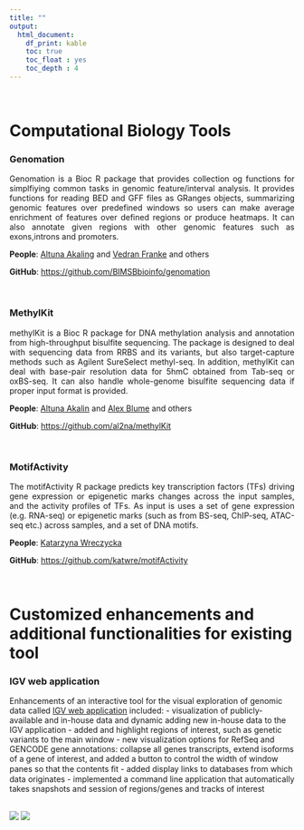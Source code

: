 ```yaml
---
title: ""
output:
  html_document:
    df_print: kable
    toc: true
    toc_float : yes
    toc_depth : 4
---
```


<br>

# Computational Biology Tools 

### Genomation

<p style="text-align: justify">
Genomation is a Bioc R package that provides collection og functions for simplfiying common tasks in genomic feature/interval analysis. It provides functions for reading BED and GFF files as GRanges objects, summarizing genomic features over predefined windows so users can make average enrichment of features over defined regions or produce heatmaps. It can also annotate given regions with other genomic features such as exons,introns and promoters.
</p>

**People**: [Altuna Akaling](hhttps://www.mdc-berlin.de/bioinformatics) and [Vedran Franke](https://www.mdc-berlin.de/bioinformatics) and others

**GitHub**:
[https://github.com/BIMSBbioinfo/genomation](https://github.com/BIMSBbioinfo/genomation)

<br>

### MethylKit

<p style="text-align: justify">
methylKit is a Bioc R package for DNA methylation analysis and annotation from high-throughput bisulfite sequencing. The package is designed to deal with sequencing data from RRBS and its variants, but also target-capture methods such as Agilent SureSelect methyl-seq. In addition, methylKit can deal with base-pair resolution data for 5hmC obtained from Tab-seq or oxBS-seq. It can also handle whole-genome bisulfite sequencing data if proper input format is provided.</p>

**People**: [Altuna Akalin](https://www.mdc-berlin.de/bioinformatics) and [Alex Blume](https://www.mdc-berlin.de/bioinformatics) and others

**GitHub**:
[https://github.com/al2na/methylKit](https://github.com/al2na/methylKit)

<br>

### MotifActivity

<p style="text-align: justify">
The motifActivity R package predicts key transcription factors (TFs) driving gene expression or epigenetic marks changes across the input samples, and the activity profiles of TFs. As input is uses a set of gene expression (e.g. RNA-seq) or epigenetic marks (such as from BS-seq, ChIP-seq, ATAC-seq etc.) across samples, and a set of DNA motifs.
</p>

**People**: [Katarzyna Wreczycka](hhttps://www.mdc-berlin.de/bioinformatics)

**GitHub**:
[https://github.com/katwre/motifActivity](https://github.com/katwre/motifActivity)

<br>


# Customized enhancements and additional functionalities for existing tool

### IGV web application

Enhancements of an interactive tool for the visual exploration of genomic data called [IGV web application](https://igv.org/app/) included:
- visualization of publicly-available and in-house data and dynamic adding new
in-house data to the IGV application
- added and highlight regions of interest, such as genetic variants to the main window
- new visualization options for RefSeq and GENCODE gene
annotations: collapse all genes transcripts, extend isoforms of a gene of interest, and added a button to control the width of window panes so that the contents ﬁt
- added display links to databases from which data originates
- implemented a command line application that automatically takes snapshots
and session of regions/genes and tracks of interest


<br>
  <img src="image/igv1.png">
  <img src="image/igv2.png">
 <br>